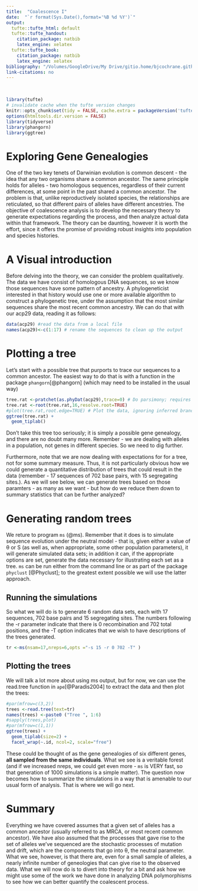 ```yaml
---
title:  "Coalescence I"
date:  "`r format(Sys.Date(),format='%B %d %Y')`"
output:
  tufte::tufte_html: default
  tufte::tufte_handout:
    citation_package: natbib
    latex_engine: xelatex
  tufte::tufte_book:
    citation_package: natbib
    latex_engine: xelatex
bibliography: "/Volumes/GoogleDrive/My Drive/gitio.home/bjcochrane.github.io/PGR2/bib2/TPG.bib"
link-citations: no
---
```


</br>

```r
library(tufte)
# invalidate cache when the tufte version changes
knitr::opts_chunk$set(tidy = FALSE, cache.extra = packageVersion('tufte'))
options(htmltools.dir.version = FALSE)
library(tidyverse)
library(phangorn)
library(ggtree)
```

# Exploring Gene Genealogies

One of the two key tenets of Darwinian evolution is common descent - the idea that any two organisms share a common ancestor.  The same principle holds for alleles - two homologous sequences, regardless of their current differences, at some point in the past shared a common ancestor.  The problem is that, unlike reproductively isolated species, the relationships are reticulated, so that different pairs of alleles have different ancestries.  The objective of coalescence analysis is to develop the necessary theory to generate expectations regarding the process, and then analyze actual data within that framework.  The theory can be daunting, however it is worth the effort, since it offers the promise of providing robust insights into population and species histories.

# A Visual introduction

Before delving into the theory, we can consider the problem qualitatively.  The data we have consist of homologous DNA sequences, so we know those sequences have some pattern of ancestry.  A phylogeneticist interested in that history would use one or more available algorithm to construct a phylogenetic tree, under the assumption that the most similar sequences share the most recent common ancestry.  We can do that with our acp29 data, reading it as follows:



```r
data(acp29) #read the data from a local file
names(acp29)<-c(1:17) # rename the sequences to clean up the output
```

# Plotting a tree

Let's start with a possible tree that purports to trace our sequences to a common ancestor.  The easiest way to do that is with a function in the package `phangorn`[@phangorn] (which may need to be installed in the usual way)

```r

tree.rat <-pratchet(as.phyDat(acp29),trace=0) # Do parsimony; requires conversion of data to different type of object
tree.rat <-root(tree.rat,16,resolve.root=TRUE)
#plot(tree.rat,root.edge=TRUE) # Plot the data, ignoring inferred branch lengths
ggtree(tree.rat) +
  geom_tiplab()
```

Don't take this tree too seriously; it is simply a possible gene genealogy, and there are no doubt many more.  Remember - we are dealing with alleles in a population, not genes in different species.  So we need to dig further.

Furthermore, note that we are now dealing with expectations for for a tree, not for some summary measure.  Thus, it is not particularly obvious how we could generate a quantitative distribution of  trees that could result in the data (remember - 17 sequences of 702 base pairs, with 15 segregating sites.).  As we will see below, we can generate trees based on those paramters - as many as we want - but how do we reduce them down to summary statistics that can be further analyzed?

# Generating random trees

We reture to program `ms` (@ms).  Remember that it does is to simulate sequence evolution under the neutral model - that is, given either a value of &theta; or S (as well as, when appropriate, some other population parameters), it will generate simulated data sets; in addition it can, if the appropriate options are set, generate the data necessary for illustrating each set as a tree.  `ms` can be run either from the command line or as part of the package `phyclust` [@Phyclust]; to the greatest extent possible we will use the latter approach.

## Running the simulations

So what we will do is to generate 6 random data sets, each with 17 sequences, 702 base pairs and 15 segregating sites. The numbers following the -r parameter indicate that there is 0 recombination and 702 total positions, and the -T option indicates that we wish to have descriptions of the trees generated.
```r
tr <-ms(nsam=17,nreps=6,opts ="-s 15 -r 0 702 -T" )
```

## Plotting the trees

We will talk a lot more about using ms output, but for now, we can use the read.tree function in `ape`[@Paradis2004] to extract the data and then plot the trees:

```r
#par(mfrow=c(3,2))
trees <-read.tree(text=tr)
names(trees) <-paste0 ("Tree ", 1:6)
#sapply(trees,plot)
#par(mfrow=c(1,1))
ggtree(trees) +
  geom_tiplab(size=2) +
  facet_wrap(~.id, ncol=2, scale="free")
```

These could be thought of as the gene genealogies of six different genes, **all sampled from the same individuals**.  What we see is a veritable forest (and if we increased nreps, we could get even more - `ms` is VERY fast, so that generation of 1000 simulations is a simple matter).  The question now becomes how to summarize the simulations in a way that is amenable to our usual form of analysis.  That is where we will go next.

# Summary

Everything we have covered assumes that a given set of alleles has a common ancestor (usually referred to as MRCA, or most recent common ancestor).  We have also assumed that the processes that gave rise to the set of alleles we've sequenced are the stochastic processes of mutation and drift, which are the components that go into &theta;, the neutral parameter.  What we see, however, is that there are, even for a small sample of alleles, a nearly infinite number of geneologies that can give rise to the observed data.  What we will now do is to divert into theory for a bit and ask how we might use some of the work we have done in analyzing DNA polymorphisms to see how we can better quantify the coalescent process.

<div id=refs></div>
